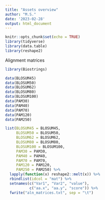 ```yaml
---
title: "Assets overview"
author: "M.S."
date: '2023-02-28'
output: html_document
---
```


```r
knitr::opts_chunk$set(echo = TRUE)
library(tidyverse)
library(data.table)
library(reshape2)
```

Alignment matrices

```r
library(Biostrings)

data(BLOSUM45)
data(BLOSUM50)
data(BLOSUM62)
data(BLOSUM80)
data(BLOSUM100)
data(PAM30)
data(PAM40)
data(PAM70)
data(PAM120)
data(PAM250)

list(BLOSUM45 = BLOSUM45,
     BLOSUM50 = BLOSUM50,
     BLOSUM62 = BLOSUM62,
     BLOSUM80 = BLOSUM80,
     BLOSUM100 = BLOSUM100,
     PAM30 = PAM30,
     PAM40 = PAM40,
     PAM70 = PAM70,
     PAM120 = PAM120,
     PAM250 = PAM250) %>%
  lapply(function(x) reshape2::melt(x)) %>%
  rbindlist(idcol = "mat") %>%
  setnames(c("Var1", "Var2", "value"),
           c("aa.x", "aa.y", "score")) %>%
  fwrite("aln_matrices.txt", sep = "\t")
```

```r
```